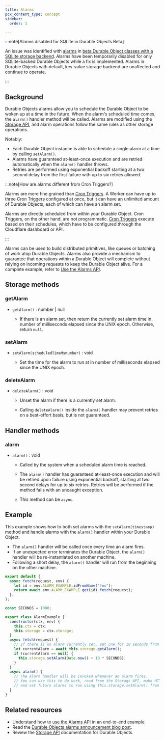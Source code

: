 ```yaml
---
title: Alarms
pcx_content_type: concept
sidebar:
  order: 1

---
```


:::note[Alarms disabled for SQLite in Durable Objects Beta]

An issue was identified with [alarms](/durable-objects/api/alarms/) in [beta Durable Object classes with a SQLite storage backend](/durable-objects/best-practices/access-durable-objects-storage/#sqlite-storage-backend). Alarms have been temporarily disabled for only SQLite-backed Durable Objects while a fix is implemented. Alarms in Durable Objects with default, key-value storage backend are unaffected and continue to operate.

:::

## Background

Durable Objects alarms allow you to schedule the Durable Object to be woken up at a time in the future. When the alarm's scheduled time comes, the `alarm()` handler method will be called. Alarms are modified using the [Storage API](/durable-objects/api/storage-api/), and alarm operations follow the same rules as other storage operations.

Notably:

* Each Durable Object instance is able to schedule a single alarm at a time by calling `setAlarm()`.
* Alarms have guaranteed at-least-once execution and are retried automatically when the `alarm()` handler throws.
* Retries are performed using exponential backoff starting at a two second delay from the first failure with up to six retries allowed.

:::note[How are alarms different from Cron Triggers?]


Alarms are more fine grained than [Cron Triggers](/workers/configuration/cron-triggers/#cron-triggers). A Worker can have up to three Cron Triggers configured at once, but it can have an unlimited amount of Durable Objects, each of which can have an alarm set.

Alarms are directly scheduled from within your Durable Object. Cron Triggers, on the other hand, are not programmatic. [Cron Triggers](/workers/configuration/cron-triggers/#cron-triggers) execute based on their schedules, which have to be configured through the Cloudflare dashboard or API.


:::

Alarms can be used to build distributed primitives, like queues or batching of work atop Durable Objects. Alarms also provide a mechanism to guarantee that operations within a Durable Object will complete without relying on incoming requests to keep the Durable Object alive. For a complete example, refer to [Use the Alarms API](/durable-objects/examples/alarms-api/).

## Storage methods

### getAlarm



* <code>getAlarm()</code> : number | null

  * If there is an alarm set, then return the currently set alarm time in number of milliseconds elapsed since the UNIX epoch. Otherwise, return `null`.



### setAlarm



* <code>setAlarm(scheduledTimeMsnumber)</code> : void

  * Set the time for the alarm to run at in number of milliseconds elapsed since the UNIX epoch.



### deleteAlarm



* <code>deleteAlarm()</code> : void

  * Unset the alarm if there is a currently set alarm.

  * Calling `deleteAlarm()` inside the `alarm()` handler may prevent retries on a best-effort basis, but is not guaranteed.



## Handler methods

### alarm



* <code>alarm()</code> : void

  * Called by the system when a scheduled alarm time is reached.

  * The `alarm()` handler has guaranteed at-least-once execution and will be retried upon failure using exponential backoff, starting at two second delays for up to six retries. Retries will be performed if the method fails with an uncaught exception.

  * This method can be `async`.



## Example

This example shows how to both set alarms with the `setAlarm(timestamp)` method and handle alarms with the `alarm()` handler within your Durable Object.

* The `alarm()` handler will be called once every time an alarm fires.
* If an unexpected error terminates the Durable Object, the `alarm()` handler will be re-instantiated on another machine.
* Following a short delay, the `alarm()` handler will run from the beginning on the other machine.

```js
export default {
  async fetch(request, env) {
    let id = env.ALARM_EXAMPLE.idFromName("foo");
    return await env.ALARM_EXAMPLE.get(id).fetch(request);
  },
};

const SECONDS = 1000;

export class AlarmExample {
  constructor(ctx, env) {
    this.ctx = ctx;
    this.storage = ctx.storage;
  }
  async fetch(request) {
    // If there is no alarm currently set, set one for 10 seconds from now
    let currentAlarm = await this.storage.getAlarm();
    if (currentAlarm == null) {
      this.storage.setAlarm(Date.now() + 10 * SECONDS);
    }
  }
  async alarm() {
    // The alarm handler will be invoked whenever an alarm fires.
    // You can use this to do work, read from the Storage API, make HTTP calls
    // and set future alarms to run using this.storage.setAlarm() from within this handler.
  }
}
```

## Related resources

* Understand how to [use the Alarms API](/durable-objects/examples/alarms-api/) in an end-to-end example.
* Read the [Durable Objects alarms announcement blog post](https://blog.cloudflare.com/durable-objects-alarms/).
* Review the [Storage API](/durable-objects/api/storage-api/) documentation for Durable Objects.
